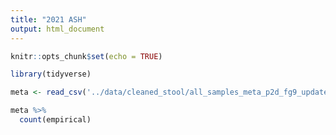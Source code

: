 ```yaml
---
title: "2021 ASH"
output: html_document
---
```


```r
knitr::opts_chunk$set(echo = TRUE)
```

```r
library(tidyverse)
```

```r
meta <- read_csv('../data/cleaned_stool/all_samples_meta_p2d_fg9_updated.csv')

meta %>% 
  count(empirical)
```

